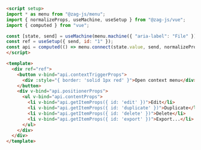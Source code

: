 ```md
<script setup>
import * as menu from "@zag-js/menu";
import { normalizeProps, useMachine, useSetup } from "@zag-js/vue";
import { computed } from "vue";

const [state, send] = useMachine(menu.machine({ "aria-label": "File" }));
const ref = useSetup({ send, id: "1" });
const api = computed(() => menu.connect(state.value, send, normalizeProps));
</script>

<template>
  <div ref="ref">
    <button v-bind="api.contextTriggerProps">
      <div :style="{ border: 'solid 1px red' }">Open context menu</div>
    </button>
    <div v-bind="api.positionerProps">
      <ul v-bind="api.contentProps">
        <li v-bind="api.getItemProps({ id: 'edit' })">Edit</li>
        <li v-bind="api.getItemProps({ id: 'duplicate' })">Duplicate</li>
        <li v-bind="api.getItemProps({ id: 'delete' })">Delete</li>
        <li v-bind="api.getItemProps({ id: 'export' })">Export...</li>
      </ul>
    </div>
  </div>
</template>
```
